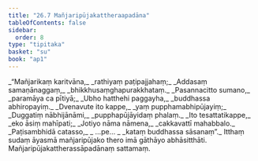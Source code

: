 ```yaml
---
title: "26.7 Mañjaripūjakattheraapadāna"
tableOfContents: false
sidebar:
  order: 8
type: "tipitaka"
basket: "su"
book: "ap1"
---
```



<DynamicBreadcrumb />

<Division number="23" book="ap1">

<Paragraph number="3128" type="verses" book="ap1">
_“Mañjarikaṃ karitvāna,_  
_rathiyaṃ paṭipajjahaṃ;_  
_Addasaṃ samaṇānaggaṃ,_  
_bhikkhusaṃghapurakkhataṃ._  

</Paragraph>

</Division>
<Division number="24" book="ap1">

<Paragraph number="3129" type="verses" book="ap1">
_Pasannacitto sumano,_  
_paramāya ca pītiyā;_  
_Ubho hatthehi paggayha,_  
_buddhassa abhiropayiṃ._  

</Paragraph>

</Division>
<Division number="25" book="ap1">

<Paragraph number="3130" type="verses" book="ap1">
_Dvenavute ito kappe,_  
_yaṃ pupphamabhipūjayiṃ;_  
_Duggatiṃ nābhijānāmi,_  
_pupphapūjāyidaṃ phalaṃ._  

</Paragraph>

</Division>
<Division number="26" book="ap1">

<Paragraph number="3131" type="verses" book="ap1">
_Ito tesattatikappe,_  
_eko āsiṃ mahīpati;_  
_Jotiyo nāma nāmena,_  
_cakkavattī mahabbalo._  

</Paragraph>

</Division>
<Division number="27" book="ap1">

<Paragraph number="3132" type="verses" book="ap1">
_Paṭisambhidā catasso,_  
_ …pe… _  
_kataṃ buddhassa sāsanaṃ”._  

</Paragraph>

<Paragraph number="3133" book="ap1">
Itthaṃ sudaṃ āyasmā mañjaripūjako thero imā gāthāyo abhāsitthāti.

</Paragraph>
</Division>

<Paragraph number="3134" type="center" book="ap1">
Mañjaripūjakattherassāpadānaṃ sattamaṃ.
</Paragraph>